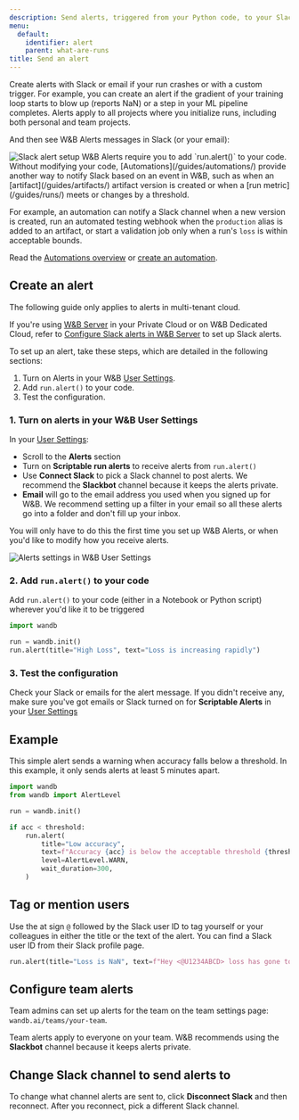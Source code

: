 ```yaml
---
description: Send alerts, triggered from your Python code, to your Slack or email
menu:
  default:
    identifier: alert
    parent: what-are-runs
title: Send an alert
---
```


<Card title="Try in Colab" href="https://wandb.me/alerts-colab" icon="python"/>

Create alerts with Slack or email if your run crashes or with a custom trigger. For example, you can create an alert if the gradient of your training loop starts to blow up (reports NaN) or a step in your ML pipeline completes. Alerts apply to all projects where you initialize runs, including both personal and team projects.


And then see W&B Alerts messages in Slack (or your email):

<Frame>
    <img src="/images/track/send_alerts_slack.png" alt="Slack alert setup"  />
</Frame>

<Note>
W&B Alerts require you to add `run.alert()` to your code. Without modifying your code, [Automations](/guides/automations/) provide another way to notify Slack based on an event in W&B, such as when an [artifact](/guides/artifacts/) artifact version is created or when a [run metric](/guides/runs/) meets or changes by a threshold.

For example, an automation can notify a Slack channel when a new version is created, run an automated testing webhook when the `production` alias is added to an artifact, or start a validation job only when a run's `loss` is within acceptable bounds.

Read the [Automations overview](/guides/automations/) or [create an automation](/guides/automations/create-automations/).
</Note>


## Create an alert

<Note>
The following guide only applies to alerts in multi-tenant cloud.

If you're using [W&B Server](/guides/hosting/) in your Private Cloud or on W&B Dedicated Cloud, refer to [Configure Slack alerts in W&B Server](/guides/hosting/monitoring-usage/slack-alerts) to set up Slack alerts.
</Note>

To set up an alert, take these steps, which are detailed in the following sections:

1. Turn on Alerts in your W&B [User Settings](https://wandb.ai/settings).
2. Add `run.alert()` to your code.
3. Test the configuration.

### 1. Turn on alerts in your W&B User Settings

In your [User Settings](https://wandb.ai/settings):

* Scroll to the **Alerts** section
* Turn on **Scriptable run alerts** to receive alerts from `run.alert()`
* Use **Connect Slack** to pick a Slack channel to post alerts. We recommend the **Slackbot** channel because it keeps the alerts private.
* **Email** will go to the email address you used when you signed up for W&B. We recommend setting up a filter in your email so all these alerts go into a folder and don't fill up your inbox.

You will only have to do this the first time you set up W&B Alerts, or when you'd like to modify how you receive alerts.

<Frame>
    <img src="/images/track/demo_connect_slack.png" alt="Alerts settings in W&B User Settings"  />
</Frame>

### 2. Add `run.alert()` to your code

Add `run.alert()` to your code (either in a Notebook or Python script) wherever you'd like it to be triggered

```python
import wandb

run = wandb.init()
run.alert(title="High Loss", text="Loss is increasing rapidly")
```

### 3. Test the configuration

Check your Slack or emails for the alert message. If you didn't receive any, make sure you've got emails or Slack turned on for **Scriptable Alerts** in your [User Settings](https://wandb.ai/settings)

## Example

This simple alert sends a warning when accuracy falls below a threshold. In this example, it only sends alerts at least 5 minutes apart.

```python
import wandb
from wandb import AlertLevel

run = wandb.init()

if acc < threshold:
    run.alert(
        title="Low accuracy",
        text=f"Accuracy {acc} is below the acceptable threshold {threshold}",
        level=AlertLevel.WARN,
        wait_duration=300,
    )
```


## Tag or mention users

Use the at sign `@` followed by the Slack user ID to tag yourself or your colleagues in either the title or the text of the alert. You can find a Slack user ID from their Slack profile page.

```python
run.alert(title="Loss is NaN", text=f"Hey <@U1234ABCD> loss has gone to NaN")
```

## Configure team alerts

Team admins can set up alerts for the team on the team settings page: `wandb.ai/teams/your-team`. 

Team alerts apply to everyone on your team. W&B recommends using the **Slackbot** channel because it keeps alerts private.

## Change Slack channel to send alerts to

To change what channel alerts are sent to, click **Disconnect Slack** and then reconnect. After you reconnect, pick a different Slack channel.